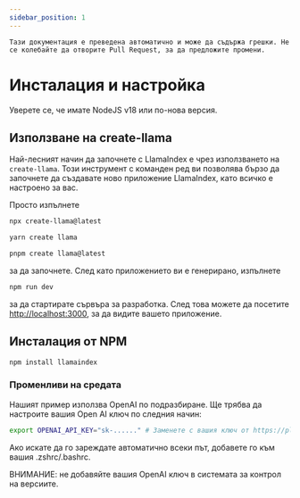 ```yaml
---
sidebar_position: 1
---
```



```Тази документация е преведена автоматично и може да съдържа грешки. Не се колебайте да отворите Pull Request, за да предложите промени.```

# Инсталация и настройка

Уверете се, че имате NodeJS v18 или по-нова версия.


## Използване на create-llama

Най-лесният начин да започнете с LlamaIndex е чрез използването на `create-llama`. Този инструмент с команден ред ви позволява бързо да започнете да създавате ново приложение LlamaIndex, като всичко е настроено за вас.

Просто изпълнете

<Tabs>
<TabItem value="1" label="npm" default>

```bash
npx create-llama@latest
```

</TabItem>
<TabItem value="2" label="Yarn">

```bash
yarn create llama
```

</TabItem>
<TabItem value="3" label="pnpm">

```bash
pnpm create llama@latest
```

</TabItem>
</Tabs>

за да започнете. След като приложението ви е генерирано, изпълнете

```bash npm2yarn
npm run dev
```

за да стартирате сървъра за разработка. След това можете да посетите [http://localhost:3000](http://localhost:3000), за да видите вашето приложение.
## Инсталация от NPM

```bash npm2yarn
npm install llamaindex
```


### Променливи на средата

Нашият пример използва OpenAI по подразбиране. Ще трябва да настроите вашия Open AI ключ по следния начин:

```bash
export OPENAI_API_KEY="sk-......" # Заменете с вашия ключ от https://platform.openai.com/account/api-keys
```

Ако искате да го зареждате автоматично всеки път, добавете го към вашия .zshrc/.bashrc.

ВНИМАНИЕ: не добавяйте вашия OpenAI ключ в системата за контрол на версиите.
